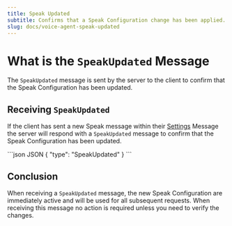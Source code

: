 ```yaml
---
title: Speak Updated
subtitle: Confirms that a Speak Configuration change has been applied.
slug: docs/voice-agent-speak-updated
---
```


<Markdown src="../snippets/voice-agent.mdx" />

# What is the `SpeakUpdated` Message

The `SpeakUpdated` message is sent by the server to the client to confirm that the Speak Configuration has been updated.

## Receiving `SpeakUpdated`

If the client has sent a new Speak message within their [Settings](/docs/voice-agent-settings) Message the server will respond with a `SpeakUpdated` message to confirm that the Speak Configuration has been updated.

<CodeGroup>
  ```json JSON
  {
    "type": "SpeakUpdated"
  }
  ```
</CodeGroup>


## Conclusion

When receiving a `SpeakUpdated` message, the new Speak Configuration are immediately active and will be used for all subsequent requests. When receiving this message no action is required unless you need to verify the changes.